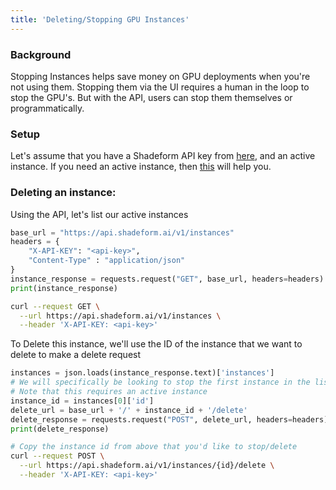 ```yaml
---
title: 'Deleting/Stopping GPU Instances'
---
```

### Background
Stopping Instances helps save money on GPU deployments when you're not using them. Stopping them via the UI requires a human in the loop to stop the GPU's. But with the API, users can stop them themselves or programmatically.

### Setup
Let's assume that you have a Shadeform API key from [here](https://platform.shadeform.ai/settings/api), 
and an active instance. If you need an active instance, then 
[this](https://docs.shadeform.ai/findingmostaffordablegpus) will help you.

### Deleting an instance:

Using the API, let's list our active instances
<CodeGroup>
```python Python
base_url = "https://api.shadeform.ai/v1/instances"
headers = {
    "X-API-KEY": "<api-key>", 
    "Content-Type" : "application/json"
}
instance_response = requests.request("GET", base_url, headers=headers)
print(instance_response)
```
```bash cURL
curl --request GET \
  --url https://api.shadeform.ai/v1/instances \
  --header 'X-API-KEY: <api-key>'
```
</CodeGroup>


To Delete this instance, we'll use the ID of the instance that we want to delete to make a delete request
<CodeGroup>
```python Python
instances = json.loads(instance_response.text)['instances']
# We will specifically be looking to stop the first instance in the list.
# Note that this requires an active instance
instance_id = instances[0]['id']
delete_url = base_url + '/' + instance_id + '/delete'
delete_response = requests.request("POST", delete_url, headers=headers)
print(delete_response)
```

```bash cURL
# Copy the instance id from above that you'd like to stop/delete
curl --request POST \
  --url https://api.shadeform.ai/v1/instances/{id}/delete \
  --header 'X-API-KEY: <api-key>'

```
</CodeGroup>

